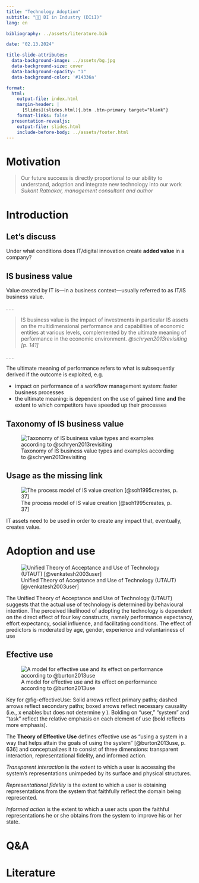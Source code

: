 ```yaml
---
title: "Technology Adoption"  
subtitle: "🧑‍🔬 DI in Industry (DIiI)"
lang: en

bibliography: ../assets/literature.bib

date: "02.13.2024"

title-slide-attributes:
  data-background-image: ../assets/bg.jpg
  data-background-size: cover
  data-background-opacity: "1"
  data-background-color: '#14336a'

format: 
  html:
    output-file: index.html
    margin-header: | 
      [Slides](slides.html){.btn .btn-primary target="blank"}
    format-links: false       
  presentation-revealjs:
    output-file: slides.html
    include-before-body: ../assets/footer.html
---
```



# Motivation  {.vertical-center background-color="#0333ff"}

> Our future success is directly proportional to our ability to understand, adoption and integrate new technology into our work  *Sukant Ratnakar, management consultant and author*

# Introduction {.vertical-center background-color="#0333ff"}

## Let's discuss {.html-hidden .unlisted .unnumbered .discussion-slide .vertical-center background-color="#0333ff"}

::: larger
Under what conditions does IT/digital innovation create **added value** in a company?
:::

## IS business value

Value created by IT is—in a business context—usually referred to as IT/IS business value.

. . .

> IS business value is the impact of investments in particular IS assets on the multidimensional performance and capabilities of economic entities at various levels, complemented by the ultimate meaning of performance in the economic environment. *@schryen2013revisiting [p. 141]*

. . .

The ultimate meaning of performance refers to what is subsequently derived if the outcome is exploited, e.g.

:::incremental
- impact on performance of a workflow management system: faster business processes
- the ultimate meaning: is dependent on the use of gained time **and** the extent to which competitors have speeded up their processes
:::

## Taxonomy of IS business value

![Taxonomy of IS business value types and examples according to @schryen2013revisiting](images/value.svg){#fig-value}

## Usage as the missing link

![The process model of IS value creation [@soh1995creates, p. 37]](images/process.svg){#fig-process}

:::notes
IT assets need to be used in order to create any impact that, eventually, creates value.
:::

# Adoption and use

![Unified Theory of Acceptance and Use of Technology (UTAUT) [@venkatesh2003user]](images/utaut.svg){#fig-UTAUT}

:::notes
The Unified Theory of Acceptance and Use of Technology (UTAUT) suggests that the actual use of technology is determined by behavioural intention. The perceived likelihood of adopting the technology is dependent on the direct effect of four key constructs, namely performance expectancy, effort expectancy, social influence, and facilitating conditions. The effect of predictors is moderated by age, gender, experience and voluntariness of use
:::

## Efective use

![A model for effective use and its effect on performance according to @burton2013use](images/effective-use.svg){#fig-effectiveUse}

:::notes

:::{.small}
Key for @fig-effectiveUse: Solid arrows reflect primary paths; dashed arrows reflect secondary paths; boxed arrows reflect necessary causality (i.e., x enables but does not determine
y ). Bolding on “user,” “system” and “task” reflect the relative emphasis on each element of use (bold reflects more emphasis).
:::

The **Theory of Effective Use** defines effective use as “using a system in a way that helps attain the goals of using the system” [@burton2013use, p. 636] and conceptualizes it to consist of three dimensions: transparent interaction, representational fidelity, and informed action.

*Transparent interaction* is the extent to which a user is accessing the system’s representations unimpeded by its surface and physical structures.

*Representational fidelity* is the extent to which a user is obtaining representations from the system that faithfully reflect the domain being represented.

*Informed action* is the extent to which a user acts upon the faithful representations he or she obtains from the
system to improve his or her state.
:::

# Q&A {.html-hidden .unlisted .vertical-center background-color="#0333ff"}

# Literature

:::{#refs}
:::
